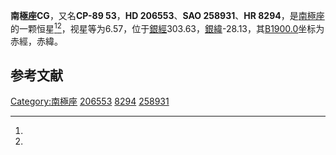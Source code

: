 {{Starbox begin
| name = 南極座CG
}}
{{Starbox observe
| epoch = [[J2000.0|J2000.0]]
| constell = [[南極座|南極座]]<ref name=SIMBAD>{{cite web
 | url=http://simbad.u-strasbg.fr/simbad/sim-id?Ident=HR+8294
 | title=Pulsating variable Star
 | publisher=Centre de Données astronomiques de Strasbourg
 | work=SIMBAD
 | accessdate=2012-07-13
 | archive-date=2016-03-19
 | archive-url=https://web.archive.org/web/20160319055352/http://simbad.u-strasbg.fr/simbad/sim-id?Ident=HR+8294
 | dead-url=no
 }}</ref><ref name=DATA>{{cite web
 | url=http://vizier.u-strasbg.fr/viz-bin/VizieR-5?-out.add=.&-source=5050&-corr=PK=HR&-out.max=9999&HR=8294
 | title=VizieR Detailed Page
 | accessdate=2012-07-13
 | archive-date=2016-03-05
 | archive-url=https://web.archive.org/web/20160305003728/http://vizier.u-strasbg.fr/viz-bin/VizieR-5?-out.add=.&-source=5050&-corr=PK=HR&-out.max=9999&HR=8294
 | dead-url=no
 }}</ref>
| 星官 = 
| ra = {{RA|22|45|28.6}}<ref name=SIMBAD /><ref name=DATA />
| dec = {{DEC|-88|49|6}}<ref name=SIMBAD /><ref name=DATA />
| appmag_v = 6.57<ref name=SIMBAD /><ref name=DATA />
}}
{{Starbox character
| class = F0IV-V<ref name=SIMBAD /><ref name=DATA />
| b-v = 0.28<ref name=SIMBAD /><ref name=DATA />
| u-b = 0.13<ref name=SIMBAD /><ref name=DATA />
| r-i = <ref name=SIMBAD /><ref name=DATA />
| variable = 
}}
{{Starbox astrometry
| radial_v = 0.13
| prop_mo_ra = 15
| parallax = 
| p_error = 
}}
{{Starbox catalog
| names =CP-89 53，[[SAO星表|SAO]] 258931，[[HD星表|HD]] 206553，[[HR星表|HR]] 8294}}
{{Starbox reference |Simbad=HR+8294}}
{{Starbox end}}

'''南極座CG'''，又名'''CP-89 53'''，'''HD 206553'''、'''SAO 258931'''、'''HR 8294'''，是[[南極座|南極座]]的一颗恒星<ref name=SIMBAD /><ref name=DATA />，视星等为6.57，位于[[銀道座標系|銀經]]303.63，[[銀道座標系|銀緯]]-28.13，其[[B1900.0|B1900.0]]坐标为赤經{{RA|21|37|37.1}}，赤緯{{DEC|-89|-28.13|3}}。

== 参考文献 ==
{{reflist}}

{{star-stub}}

{{南極座恒星}}
[[Category:南極座|Category:南極座]]
[[Category:HD和HDE天體|206553]]
[[Category:HR天體|8294]]
[[Category:SAO天體|258931]]